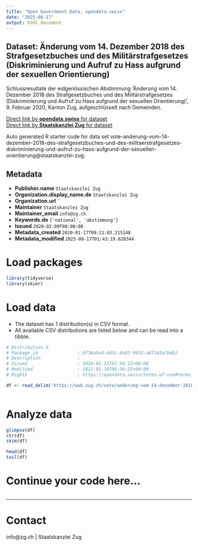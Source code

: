 ```yaml
---
title: "Open Government Data, opendata.swiss"
date: "2025-08-17"
output: html_document
---
```


## Dataset: Änderung vom 14. Dezember 2018 des Strafgesetzbuches und des Militärstrafgesetzes (Diskriminierung und Aufruf zu Hass aufgrund der sexuellen Orientierung)

Schlussresultate der eidgenössischen Abstimmung 'Änderung vom 14. Dezember 2018 des Strafgesetzbuches und des Militärstrafgesetzes (Diskriminierung und Aufruf zu Hass aufgrund der sexuellen Orientierung)', 9. Februar 2020, Kanton Zug, aufgeschlüsselt nach Gemeinden.

[Direct link by **opendata.swiss** for dataset](https://opendata.swiss/de/dataset/anderung-vom-14-dezember-2018-des-strafgesetzbuches-und-des-militarstrafgesetzes-diskriminierun)<br>
[Direct link by **Staatskanzlei Zug** for dataset](https://wab.zug.ch/vote/anderung-vom-14-dezember-2018-des-strafgesetzbuches-und-des-militaerstrafgesetzes-diskriminierung-und-aufruf-zu-hass-aufgrund-der-sexuellen-orientierung/data)

Auto generated R starter code for data set vote-anderung-vom-14-dezember-2018-des-strafgesetzbuches-und-des-militaerstrafgesetzes-diskriminierung-und-aufruf-zu-hass-aufgrund-der-sexuellen-orientierung@staatskanzlei-zug.

## Metadata

- **Publisher.name** `Staatskanzlei Zug`
- **Organization.display_name.de** `Staatskanzlei Zug`
- **Organization.url** ``
- **Maintainer** `Staatskanzlei Zug`
- **Maintainer_email** `info@zg.ch`
- **Keywords.de** `['national', 'abstimmung']`
- **Issued** `2020-02-09T00:00:00`
- **Metadata_created** `2020-01-17T09:21:03.215148`
- **Metadata_modified** `2025-08-17T01:43:19.628344`


# Load packages

```r

library(tidyverse)
library(skimr)

```

# Load data

-   The dataset has 1 distribution(s) in CSV format.
-   All available CSV distributions are listed below and can be read into a tibble.

```r

# Distribution 0
# Package_id               : 8f16a5ed-4d3c-4e83-9953-a871d3a7bdb2
# Description              : 
# Issued                   : 2020-01-13T07:56:12+00:00
# Modified                 : 2022-01-19T06:36:25+00:00
# Rights                   : https://opendata.swiss/terms-of-use#terms_by

df <- read_delim('https://wab.zug.ch/vote/anderung-vom-14-dezember-2018-des-strafgesetzbuches-und-des-militaerstrafgesetzes-diskriminierung-und-aufruf-zu-hass-aufgrund-der-sexuellen-orientierung/data-csv')



```

# Analyze data

```r

glimpse(df)
str(df)
skim(df)

head(df)
tail(df)

```

# Continue your code here...

```r

```

------------------------------------------------------------------------

# Contact

info@zg.ch | Staatskanzlei Zug
